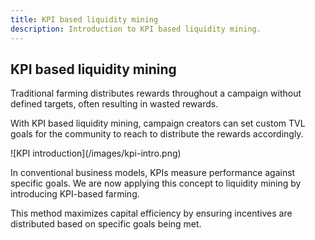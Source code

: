 ```yaml
---
title: KPI based liquidity mining
description: Introduction to KPI based liquidity mining.
---
```


## KPI based liquidity mining

Traditional farming distributes rewards throughout a campaign without defined
targets, often resulting in wasted rewards.

With KPI based liquidity mining, campaign creators can set custom TVL goals for
the community to reach to distribute the rewards accordingly.

<div className="mediaWrapper">![KPI introduction](/images/kpi-intro.png)</div>

In conventional business models, KPIs measure performance against specific
goals. We are now applying this concept to liquidity mining by introducing
KPI-based farming.

This method maximizes capital efficiency by ensuring incentives are distributed
based on specific goals being met.
